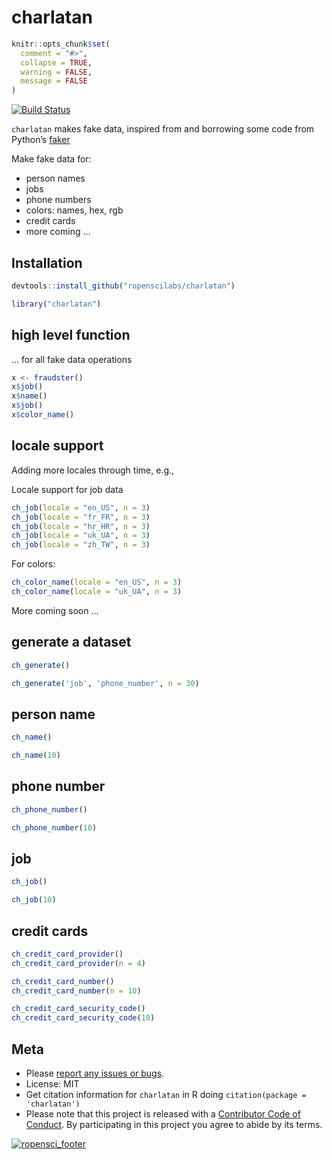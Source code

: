 charlatan
=========

```r
knitr::opts_chunk$set(
  comment = "#>",
  collapse = TRUE,
  warning = FALSE,
  message = FALSE
)
```

[![Build Status](https://travis-ci.org/ropenscilabs/charlatan.svg?branch=master)](https://travis-ci.org/ropenscilabs/charlatan)

`charlatan` makes fake data, inspired from and borrowing some code from Python's [faker](https://github.com/joke2k/faker) 

Make fake data for:

* person names
* jobs
* phone numbers
* colors: names, hex, rgb
* credit cards
* more coming ...

## Installation

```r
devtools::install_github("ropenscilabs/charlatan")
```

```r
library("charlatan")
```

## high level function 

... for all fake data operations

```r
x <- fraudster()
x$job()
x$name()
x$job()
x$color_name()
```

## locale support

Adding more locales through time, e.g., 

Locale support for job data

```r
ch_job(locale = "en_US", n = 3)
ch_job(locale = "fr_FR", n = 3)
ch_job(locale = "hr_HR", n = 3)
ch_job(locale = "uk_UA", n = 3)
ch_job(locale = "zh_TW", n = 3)
```

For colors:

```r
ch_color_name(locale = "en_US", n = 3)
ch_color_name(locale = "uk_UA", n = 3)
```

More coming soon ...

## generate a dataset

```r
ch_generate()
```

```r
ch_generate('job', 'phone_number', n = 30)
```


## person name

```r
ch_name()
```

```r
ch_name(10)
```


## phone number

```r
ch_phone_number()
```

```r
ch_phone_number(10)
```

## job

```r
ch_job()
```

```r
ch_job(10)
```

## credit cards

```r
ch_credit_card_provider()
ch_credit_card_provider(n = 4)
```

```r
ch_credit_card_number()
ch_credit_card_number(n = 10)
```

```r
ch_credit_card_security_code()
ch_credit_card_security_code(10)
```



## Meta

* Please [report any issues or bugs](https://github.com/ropenscilabs/charlatan/issues).
* License: MIT
* Get citation information for `charlatan` in R doing `citation(package = 'charlatan')`
* Please note that this project is released with a [Contributor Code of Conduct](CONDUCT.md). 
By participating in this project you agree to abide by its terms.

[![ropensci_footer](https://ropensci.org/public_images/github_footer.png)](https://ropensci.org)
